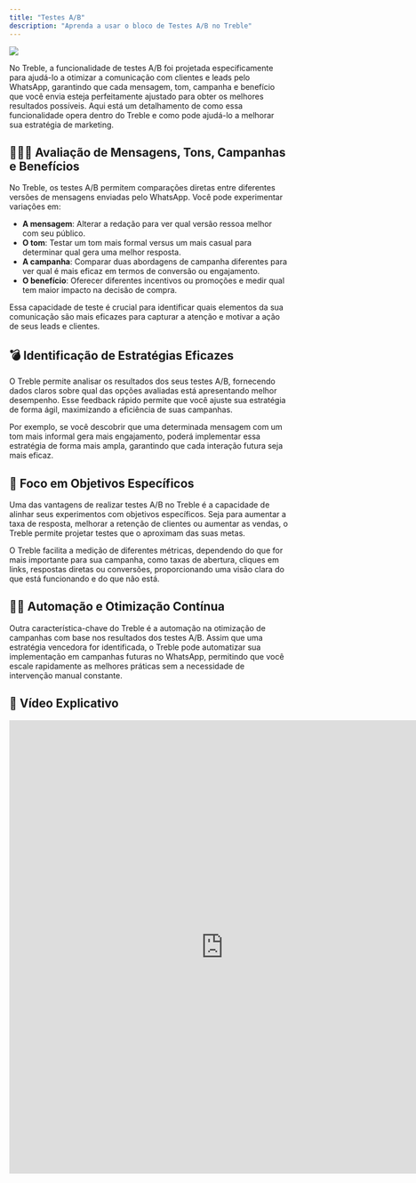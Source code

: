 ```yaml
---
title: "Testes A/B"
description: "Aprenda a usar o bloco de Testes A/B no Treble"
---
```


<img src="/images/ab-es.gif" />

No Treble, a funcionalidade de testes A/B foi projetada especificamente para ajudá-lo a otimizar a comunicação com clientes e leads pelo WhatsApp, garantindo que cada mensagem, tom, campanha e benefício que você envia esteja perfeitamente ajustado para obter os melhores resultados possíveis. Aqui está um detalhamento de como essa funcionalidade opera dentro do Treble e como pode ajudá-lo a melhorar sua estratégia de marketing.

## 🕵🏼‍♀️ Avaliação de Mensagens, Tons, Campanhas e Benefícios

No Treble, os testes A/B permitem comparações diretas entre diferentes versões de mensagens enviadas pelo WhatsApp. Você pode experimentar variações em:

- **A mensagem**: Alterar a redação para ver qual versão ressoa melhor com seu público.
- **O tom**: Testar um tom mais formal versus um mais casual para determinar qual gera uma melhor resposta.
- **A campanha**: Comparar duas abordagens de campanha diferentes para ver qual é mais eficaz em termos de conversão ou engajamento.
- **O benefício**: Oferecer diferentes incentivos ou promoções e medir qual tem maior impacto na decisão de compra.

Essa capacidade de teste é crucial para identificar quais elementos da sua comunicação são mais eficazes para capturar a atenção e motivar a ação de seus leads e clientes.

## 💣 Identificação de Estratégias Eficazes

O Treble permite analisar os resultados dos seus testes A/B, fornecendo dados claros sobre qual das opções avaliadas está apresentando melhor desempenho. Esse feedback rápido permite que você ajuste sua estratégia de forma ágil, maximizando a eficiência de suas campanhas.

Por exemplo, se você descobrir que uma determinada mensagem com um tom mais informal gera mais engajamento, poderá implementar essa estratégia de forma mais ampla, garantindo que cada interação futura seja mais eficaz.

## 🧠 Foco em Objetivos Específicos

Uma das vantagens de realizar testes A/B no Treble é a capacidade de alinhar seus experimentos com objetivos específicos. Seja para aumentar a taxa de resposta, melhorar a retenção de clientes ou aumentar as vendas, o Treble permite projetar testes que o aproximam das suas metas.

O Treble facilita a medição de diferentes métricas, dependendo do que for mais importante para sua campanha, como taxas de abertura, cliques em links, respostas diretas ou conversões, proporcionando uma visão clara do que está funcionando e do que não está.

## 👏🏼 Automação e Otimização Contínua

Outra característica-chave do Treble é a automação na otimização de campanhas com base nos resultados dos testes A/B. Assim que uma estratégia vencedora for identificada, o Treble pode automatizar sua implementação em campanhas futuras no WhatsApp, permitindo que você escale rapidamente as melhores práticas sem a necessidade de intervenção manual constante.

## 🥁 Vídeo Explicativo

<div class="loom-video"><iframe width="770" height="815" src="https://us-44384.app.gong.io/embedded-call?call-id=5718198330577503537" frameborder="0" webkitallowfullscreen mozallowfullscreen allowfullscreen></iframe></div>
